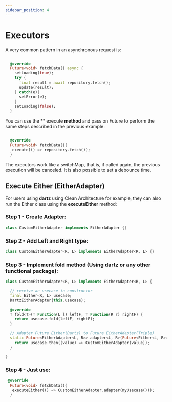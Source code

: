 ```yaml
---
sidebar_position: 4
---
```


# Executors

A very common pattern in an asynchronous request is:

```dart

  @override
  Future<void> fetchData() async {
    setLoading(true);
    try {
      final result = await repository.fetch();
      update(result);
    } catch(e){
      setError(e);
    }
    setLoading(false);
  }

```

You can use the ** execute **method** and pass on Future to perform the same steps described in the previous example:

```dart

  @override
  Future<void> fetchData(){
   execute(() => repository.fetch());
  }

```
The executors work like a switchMap, that is, if called again, the previous execution will be canceled. It is also possible to set a debounce time.


## Execute Either (**EitherAdapter**)

For users using **dartz** using Clean Architecture for example, they can also run the Either class using the **executeEither** method:


### Step 1 - Create Adapter:

```dart
class CustomEitherAdapter implements EitherAdapter {}
```

### Step 2 - Add Left and Right type:

```dart
class CustomEitherAdapter<R, L> implements EitherAdapter<R, L> {}
```

### Step 3 - Implement fold method (Using dartz or any other functional package):

```dart
class CustomEitherAdapter<R, L> implements EitherAdapter<R, L> {

  // receive an usecase in constructor
  final Either<R, L> usecase;
  DartzEitherAdapter(this.usecase);

  @override
  T fold<T>(T Function(L l) leftF, T Function(R r) rightF) {
    return usecase.fold(leftF, rightF);
  }

  // Adapter Future Either(Dartz) to Future EitherAdapter(Triple)
  static Future<EitherAdapter<L, R>> adapter<L, R>(Future<Either<L, R>> usecase) {
    return usecase.then((value) => CustomEitherAdapter(value));
  }

}
```

### Step 4 - Just use:

```dart
 @override
  Future<void> fetchData(){
   executeEither(() => CustomEitherAdapter.adapter(myUsecase()));
  }
```
